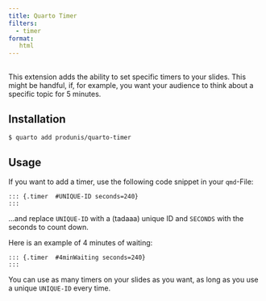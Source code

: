 ```yaml
---
title: Quarto Timer
filters:
  - timer
format:
   html
---
```


##

<div id="TestminWaiting"></div>
<script src="_extensions/timer/timer.js"></script>
<script>
    document.addEventListener("DOMContentLoaded", function () {
        initializeTimer("TestminWaiting", 240); 
    });
</script>

##
This extension adds the ability to set specific timers to your slides. This might be handful, if, for example, you want your audience to think about a specific topic for 5 minutes.
 
::: {#FirstTimer .timer seconds=140}
:::

## Installation

```
$ quarto add produnis/quarto-timer
```

## Usage

If you want to add a timer, use the following code snippet in your `qmd`-File:

```
::: {.timer  #UNIQUE-ID seconds=240}
:::
```

...and replace `UNIQUE-ID` with a (tadaaa) unique ID and `SECONDS` with the seconds to count down.

Here is an example of 4 minutes of waiting:

```
::: {.timer  #4minWaiting seconds=240}
:::
```


::: {.timer  #4minWaiting seconds=240}
:::

You can use as many timers on your slides as you want, as long as you use a unique `UNIQUE-ID` every time.

::: {.timer  #TheFirst seconds=40}
:::


::: {.timer  #TheSecond seconds=40}
:::
